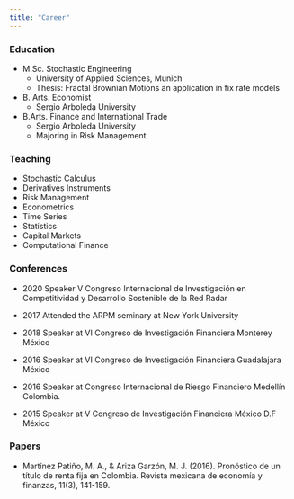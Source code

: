 ```yaml
---
title: "Career"
---
```




### Education

*   M.Sc.  Stochastic Engineering
    + University of Applied Sciences, Munich
    + Thesis: Fractal Brownian Motions an application in fix rate models
*   B. Arts. Economist
    + Sergio Arboleda University 
*   B.Arts. Finance and International Trade
    + Sergio Arboleda University
    + Majoring in Risk Management
    
    
### Teaching    

* Stochastic Calculus 
* Derivatives Instruments
* Risk Management
* Econometrics
* Time Series
* Statistics
* Capital Markets
* Computational Finance

### Conferences

*   2020 Speaker V Congreso Internacional de Investigación en Competitividad y Desarrollo Sostenible de la Red Radar

*  	2017 Attended the ARPM seminary at New York University

*   2018 Speaker at VI Congreso de Investigación Financiera Monterey México

*   2016  Speaker at VI Congreso de Investigación Financiera Guadalajara México

*   2016 Speaker at Congreso Internacional de Riesgo Financiero Medellín Colombia.

*   2015 Speaker at V Congreso de Investigación Financiera México D.F México 


### Papers

*   Martínez Patiño, M. A., & Ariza Garzón, M. J. (2016). Pronóstico de un título de renta fija en Colombia. Revista mexicana de economía y finanzas, 11(3), 141-159.




